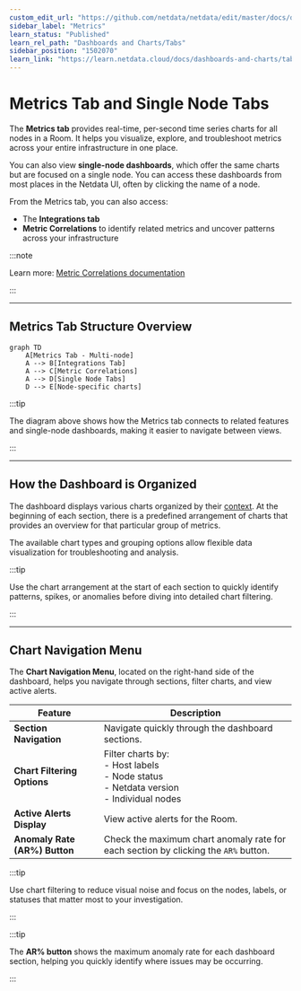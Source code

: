 ```yaml
---
custom_edit_url: "https://github.com/netdata/netdata/edit/master/docs/dashboards-and-charts/metrics-tab-and-single-node-tabs.md"
sidebar_label: "Metrics"
learn_status: "Published"
learn_rel_path: "Dashboards and Charts/Tabs"
sidebar_position: "1502070"
learn_link: "https://learn.netdata.cloud/docs/dashboards-and-charts/tabs/metrics"
---
```


# Metrics Tab and Single Node Tabs

The **Metrics tab** provides real-time, per-second time series charts for all nodes in a Room. It helps you visualize, explore, and troubleshoot metrics across your entire infrastructure in one place.

You can also view **single-node dashboards**, which offer the same charts but are focused on a single node. You can access these dashboards from most places in the Netdata UI, often by clicking the name of a node.

From the Metrics tab, you can also access:

- The **Integrations tab**
- **Metric Correlations** to identify related metrics and uncover patterns across your infrastructure

:::note

Learn more: [Metric Correlations documentation](/docs/machine-learning-and-anomaly-detection/metric-correlations)

:::

---

## Metrics Tab Structure Overview

```mermaid
graph TD
    A[Metrics Tab - Multi-node]
    A --> B[Integrations Tab]
    A --> C[Metric Correlations]
    A --> D[Single Node Tabs]
    D --> E[Node-specific charts]
```

:::tip

The diagram above shows how the Metrics tab connects to related features and single-node dashboards, making it easier to navigate between views.

:::

---

## How the Dashboard is Organized

The dashboard displays various charts organized by their [context](/docs/dashboards-and-charts/charts#contexts). At the beginning of each section, there is a predefined arrangement of charts that provides an overview for that particular group of metrics.

The available chart types and grouping options allow flexible data visualization for troubleshooting and analysis.

:::tip

Use the chart arrangement at the start of each section to quickly identify patterns, spikes, or anomalies before diving into detailed chart filtering.

:::

---

## Chart Navigation Menu

The **Chart Navigation Menu**, located on the right-hand side of the dashboard, helps you navigate through sections, filter charts, and view active alerts.

| Feature                       | Description                                                                                                    |
|-------------------------------|----------------------------------------------------------------------------------------------------------------|
| **Section Navigation**        | Navigate quickly through the dashboard sections.                                                               |
| **Chart Filtering Options**   | Filter charts by:  <br/> - Host labels  <br/> - Node status  <br/> - Netdata version  <br/> - Individual nodes |
| **Active Alerts Display**     | View active alerts for the Room.                                                                               |
| **Anomaly Rate (AR%) Button** | Check the maximum chart anomaly rate for each section by clicking the `AR%` button.                            |

:::tip

Use chart filtering to reduce visual noise and focus on the nodes, labels, or statuses that matter most to your investigation.

:::

:::tip

The **AR% button** shows the maximum anomaly rate for each dashboard section, helping you quickly identify where issues may be occurring.

:::
